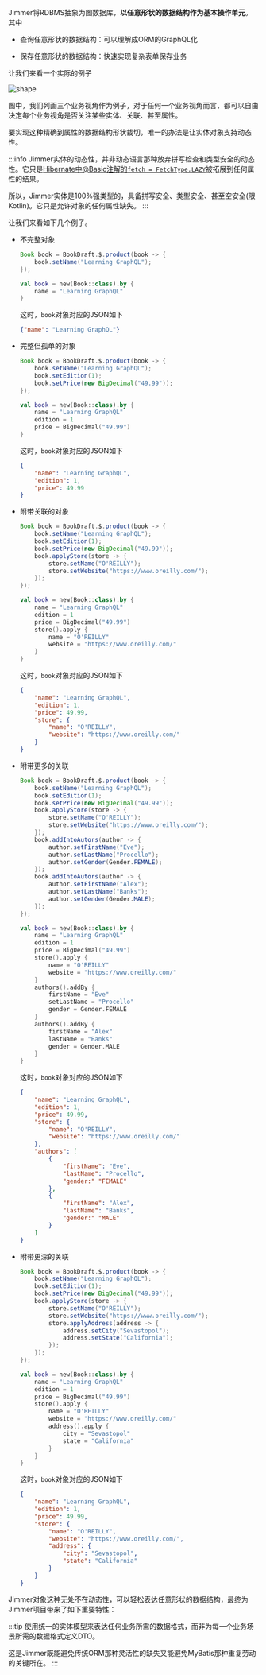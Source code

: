
Jimmer将RDBMS抽象为图数据库，**以任意形状的数据结构作为基本操作单元**。其中

-   查询任意形状的数据结构：可以理解成ORM的GraphQL化

-   保存任意形状的数据结构：快速实现复杂表单保存业务

让我们来看一个实际的例子

![shape](@site/static/img/shape.png)

图中，我们列画三个业务视角作为例子，对于任何一个业务视角而言，都可以自由决定每个业务视角是否关注某些实体、关联、甚至属性。

要实现这种精确到属性的数据结构形状裁切，唯一的办法是让实体对象支持动态性。

:::info
Jimmer实体的动态性，并非动态语言那种放弃拼写检查和类型安全的动态性。它只是[Hibernate中@Basic注解的`fetch = FetchType.LAZY`](https://docs.jboss.org/hibernate/orm/6.2/userguide/html_single/Hibernate_User_Guide.html#BytecodeEnhancement)被拓展到任何属性的结果。

所以，Jimmer实体是100%强类型的，具备拼写安全、类型安全、甚至空安全(限Kotlin)。它只是允许对象的任何属性缺失。
:::

让我们来看如下几个例子。


-   不完整对象

    <Tabs groupId="language">
    <TabItem value="java" label="Java">

    ```java
    Book book = BookDraft.$.product(book -> {
        book.setName("Learning GraphQL");
    });
    ```

    </TabItem>
    <TabItem value="kotlin" label="Kotlin">

    ```kotlin
    val book = new(Book::class).by {
        name = "Learning GraphQL"
    }
    ```

    </TabItem>
    </Tabs>

    这时，`book`对象对应的JSON如下

    ```json
    {"name": "Learning GraphQL"}
    ```

-   完整但孤单的对象

    <Tabs groupId="language">
    <TabItem value="java" label="Java">

    ```java
    Book book = BookDraft.$.product(book -> {
        book.setName("Learning GraphQL");
        book.setEdition(1);
        book.setPrice(new BigDecimal("49.99"));
    });
    ```

    </TabItem>
    <TabItem value="kotlin" label="Kotlin">

    ```kotlin
    val book = new(Book::class).by {
        name = "Learning GraphQL"
        edition = 1
        price = BigDecimal("49.99")
    }
    ```

    </TabItem>
    </Tabs>

    这时，`book`对象对应的JSON如下

    ```json
    {
        "name": "Learning GraphQL",
        "edition": 1,
        "price": 49.99
    }
    ```

-   附带关联的对象

    <Tabs groupId="language">
    <TabItem value="java" label="Java">

    ```java
    Book book = BookDraft.$.product(book -> {
        book.setName("Learning GraphQL");
        book.setEdition(1);
        book.setPrice(new BigDecimal("49.99"));
        book.applyStore(store -> {
            store.setName("O'REILLY");
            store.setWebsite("https://www.oreilly.com/");
        });
    });
    ```

    </TabItem>
    <TabItem value="kotlin" label="Kotlin">

    ```kotlin
    val book = new(Book::class).by {
        name = "Learning GraphQL"
        edition = 1
        price = BigDecimal("49.99")
        store().apply {
            name = "O'REILLY"
            website = "https://www.oreilly.com/"
        }
    }
    ```

    </TabItem>
    </Tabs>

    这时，`book`对象对应的JSON如下

    ```json
    {
        "name": "Learning GraphQL",
        "edition": 1,
        "price": 49.99,
        "store": {
            "name": "O'REILLY",
            "website": "https://www.oreilly.com/"
        }
    }
    ```

-   附带更多的关联

    <Tabs groupId="language">
    <TabItem value="java" label="Java">

    ```java
    Book book = BookDraft.$.product(book -> {
        book.setName("Learning GraphQL");
        book.setEdition(1);
        book.setPrice(new BigDecimal("49.99"));
        book.applyStore(store -> {
            store.setName("O'REILLY");
            store.setWebsite("https://www.oreilly.com/");
        });
        book.addIntoAutors(author -> { 
            author.setFirstName("Eve");
            author.setLastName("Procello");
            author.setGender(Gender.FEMALE);
        });
        book.addIntoAutors(author -> { 
            author.setFirstName("Alex");
            author.setLastName("Banks");
            author.setGender(Gender.MALE);
        });
    });
    ```

    </TabItem>
    <TabItem value="kotlin" label="Kotlin">

    ```kotlin
    val book = new(Book::class).by {
        name = "Learning GraphQL"
        edition = 1
        price = BigDecimal("49.99")
        store().apply {
            name = "O'REILLY"
            website = "https://www.oreilly.com/"
        }
        authors().addBy {
            firstName = "Eve"
            setLastName = "Procello"
            gender = Gender.FEMALE
        }
        authors().addBy {
            firstName = "Alex"
            lastName = "Banks"
            gender = Gender.MALE
        }
    }
    ```

    </TabItem>
    </Tabs>

    这时，`book`对象对应的JSON如下

    ```json
    {
        "name": "Learning GraphQL",
        "edition": 1,
        "price": 49.99,
        "store": {
            "name": "O'REILLY",
            "website": "https://www.oreilly.com/"
        },
        "authors": [
            {
                "firstName": "Eve",
                "lastName": "Procello",
                "gender:" "FEMALE"
            },
            {
                "firstName": "Alex",
                "lastName": "Banks",
                "gender:" "MALE"
            }
        ]
    }
    ```

-   附带更深的关联

    <Tabs groupId="language">
    <TabItem value="java" label="Java">

    ```java
    Book book = BookDraft.$.product(book -> {
        book.setName("Learning GraphQL");
        book.setEdition(1);
        book.setPrice(new BigDecimal("49.99"));
        book.applyStore(store -> {
            store.setName("O'REILLY");
            store.setWebsite("https://www.oreilly.com/");
            store.applyAddress(address -> {
                address.setCity("Sevastopol");
                address.setState("California");
            });
        });
    });
    ```

    </TabItem>
    <TabItem value="kotlin" label="Kotlin">

    ```kotlin
    val book = new(Book::class).by {
        name = "Learning GraphQL"
        edition = 1
        price = BigDecimal("49.99")
        store().apply {
            name = "O'REILLY"
            website = "https://www.oreilly.com/"
            address().apply {
                city = "Sevastopol"
                state = "California"
            }
        }
    }
    ```

    </TabItem>
    </Tabs>

    这时，`book`对象对应的JSON如下

    ```json
    {
        "name": "Learning GraphQL",
        "edition": 1,
        "price": 49.99,
        "store": {
            "name": "O'REILLY",
            "website": "https://www.oreilly.com/",
            "address": {
                "city": "Sevastopol",
                "state": "California"
            }
        }
    }
    ```

Jimmer对象这种无处不在动态性，可以轻松表达任意形状的数据结构，最终为Jimmer项目带来了如下重要特性：

:::tip
使用统一的实体模型来表达任何业务所需的数据格式，而非为每一个业务场景所需的数据格式定义DTO。

这是Jimmer既能避免传统ORM那种灵活性的缺失又能避免MyBatis那种重复劳动的关键所在。
:::
